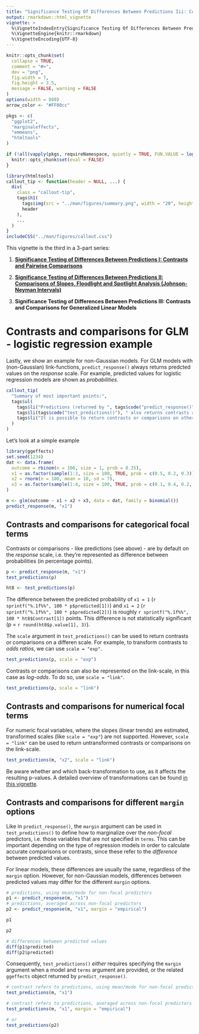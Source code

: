 ```yaml
---
title: "Significance Testing Of Differences Between Predictions Iii: Contrasts And Comparisons For Generalized Linear Models"
output: rmarkdown::html_vignette
vignette: >
  %\VignetteIndexEntry{Significance Testing Of Differences Between Predictions Iii: Contrasts And Comparisons For Generalized Linear Models}
  %\VignetteEngine{knitr::rmarkdown}
  %\VignetteEncoding{UTF-8}
---
```


```r
knitr::opts_chunk$set(
  collapse = TRUE,
  comment = "#>",
  dev = "png",
  fig.width = 7,
  fig.height = 3.5,
  message = FALSE, warning = FALSE
)
options(width = 800)
arrow_color <- "#FF00cc"

pkgs <- c(
  "ggplot2",
  "marginaleffects",
  "emmeans",
  "htmltools"
)

if (!all(vapply(pkgs, requireNamespace, quietly = TRUE, FUN.VALUE = logical(1L)))) {
  knitr::opts_chunk$set(eval = FALSE)
}
```

```r
library(htmltools)
callout_tip <- function(header = NULL, ...) {
  div(
    class = "callout-tip",
    tags$h1(
      tags$img(src = "../man/figures/summary.png", width = "20", height = "17", style = "vertical-align:middle"), # nolint
      header
    ),
    ...
  )
}
includeCSS("../man/figures/callout.css")
```

This vignette is the third in a 3-part series:

1. [**Significance Testing of Differences Between Predictions I: Contrasts and Pairwise Comparisons**](https://strengejacke.github.io/ggeffects/articles/introduction_comparisons_1.html)

2. [**Significance Testing of Differences Between Predictions II: Comparisons of Slopes, Floodlight and Spotlight Analysis (Johnson-Neyman Intervals)**](https://strengejacke.github.io/ggeffects/articles/introduction_comparisons_2.html)

3. **Significance Testing of Differences Between Predictions III: Contrasts and Comparisons for Generalized Linear Models**


# Contrasts and comparisons for GLM - logistic regression example

Lastly, we show an example for non-Gaussian models. For GLM models with (non-Gaussian) link-functions, `predict_response()` always returns predcted values on the *response* scale. For example, predicted values for logistic regression models are shown as *probabilities*.

```r
callout_tip(
  "Summary of most important points:",
  tags$ul(
    tags$li("Predictions (returned by ", tags$code("predict_response()"), ") are usually on the response scale. This is also true for other regression models than linear regression. E.g., predictions for logistic regression are presented as probailities, and for Poisson regression, the average count of event is returned."), # nolint
    tags$li(tags$code("test_predictions()"), " also returns contrasts and comparisons on the response scale by default. This is usually the most intuitive scale for people to understand. E.g., for a logistic regression model, contrasts are presented as difference between two probabilities (in percentage points)."), # nolint
    tags$li("It is possible to return contrasts or comparisons on other scales, too - but mostly, this is probably not necessary.") # nolint
  )
)
```

Let's look at a simple example

```r
library(ggeffects)
set.seed(1234)
dat <- data.frame(
  outcome = rbinom(n = 100, size = 1, prob = 0.35),
  x1 = as.factor(sample(1:3, size = 100, TRUE, prob = c(0.5, 0.2, 0.3))),
  x2 = rnorm(n = 100, mean = 10, sd = 7),
  x3 = as.factor(sample(1:4, size = 100, TRUE, prob = c(0.1, 0.4, 0.2, 0.3)))
)

m <- glm(outcome ~ x1 + x2 + x3, data = dat, family = binomial())
predict_response(m, "x1")
```

## Contrasts and comparisons for categorical focal terms

Contrasts or comparisons - like predictions (see above) - are by default on the *response* scale, i.e. they're represented as difference between probabilities (in percentage points).

```r
p <- predict_response(m, "x1")
test_predictions(p)
```

```r
ht8 <- test_predictions(p)
```

The difference between the predicted probability of `x1 = 1` (`r sprintf("%.1f%%", 100 * p$predicted[1])`) and `x1 = 2` (`r sprintf("%.1f%%", 100 * p$predicted[2])`) is roughly `r sprintf("%.1f%%", 100 * ht8$Contrast[1])` points. This difference is not statistically significant (p = `r round(ht8$p.value[1], 3)`).

The `scale` argument in `test_predictions()` can be used to return contrasts or comparisons on a differen scale. For example, to transform contrasts to _odds ratios_, we can use `scale = "exp"`.

```r
test_predictions(p, scale = "exp")
```

Contrasts or comparisons can also be represented on the link-scale, in this case as _log-odds_. To do so, use `scale = "link"`.

```r
test_predictions(p, scale = "link")
```

## Contrasts and comparisons for numerical focal terms

For numeric focal variables, where the slopes (linear trends) are estimated, transformed scales (like `scale = "exp"`) are not supported. However, `scale = "link"` can be used to return untransformed contrasts or comparisons on the link-scale.

```r
test_predictions(m, "x2", scale = "link")
```

Be aware whether and which back-transformation to use, as it affects the resulting p-values. A detailed overview of transformations can be found [in this vignette](https://marginaleffects.com/vignettes/comparisons.html).

## Contrasts and comparisons for different `margin` options

Like in `predict_response()`, the `margin` argument can be used in `test_predictions()` to define how to marginalize over the *non-focal* predictors, i.e. those variables that are *not* specified in `terms`. This can be important depending on the type of regression models in order to calculate accurate comparisons or contrasts, since these refer to the _difference_ between predicted values.

For linear models, these differences are usually the same, regardless of the `margin` option. However, for non-Gaussian models, differences between predicted values may differ for the different `margin` options.

```r
# predictions, using mean/mode for non-focal predictors
p1 <- predict_response(m, "x1")
# predictions, averaged across non-focal predictors
p2 <- predict_response(m, "x1", margin = "empirical")

p1

p2

# differences between predicted values
diff(p1$predicted)
diff(p2$predicted)
```

Consequently, `test_predictions()` *either* requires specifying the `margin` argument when a model and `terms` argument are provided, or the related `ggeffects` object returned by `predict_response()`.

```r
# contrast refers to predictions, using mean/mode for non-focal predictors
test_predictions(m, "x1")

# contrast refers to predictions, averaged across non-focal predictors
test_predictions(m, "x1", margin = "empirical")

# or
test_predictions(p2)
```
